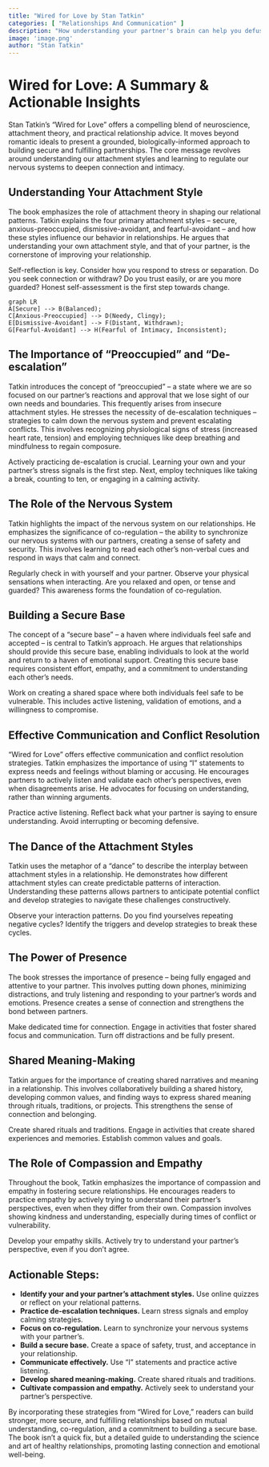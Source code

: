 ```yaml
---
title: "Wired for Love by Stan Tatkin"
categories: [ "Relationships And Communication" ]
description: "How understanding your partner's brain can help you defuse conflicts"
image: 'image.png'
author: "Stan Tatkin"
---
```

# Wired for Love: A Summary & Actionable Insights

Stan Tatkin's "Wired for Love" offers a compelling blend of neuroscience, attachment theory, and practical relationship advice. It moves beyond romantic ideals to present a grounded, biologically-informed approach to building secure and fulfilling partnerships. The core message revolves around understanding our attachment styles and learning to regulate our nervous systems to deepen connection and intimacy.


## Understanding Your Attachment Style

The book emphasizes the role of attachment theory in shaping our relational patterns. Tatkin explains the four primary attachment styles – secure, anxious-preoccupied, dismissive-avoidant, and fearful-avoidant – and how these styles influence our behavior in relationships. He argues that understanding your own attachment style, and that of your partner, is the cornerstone of improving your relationship.

Self-reflection is key.  Consider how you respond to stress or separation. Do you seek connection or withdraw? Do you trust easily, or are you more guarded?  Honest self-assessment is the first step towards change.

```mermaid
graph LR
A[Secure] --> B(Balanced);
C[Anxious-Preoccupied] --> D(Needy, Clingy);
E[Dismissive-Avoidant] --> F(Distant, Withdrawn);
G[Fearful-Avoidant] --> H(Fearful of Intimacy, Inconsistent);
```


##  The Importance of  "Preoccupied" and "De-escalation"


Tatkin introduces the concept of "preoccupied" – a state where we are so focused on our partner's reactions and approval that we lose sight of our own needs and boundaries. This frequently arises from insecure attachment styles.  He stresses the necessity of de-escalation techniques – strategies to calm down the nervous system and prevent escalating conflicts.  This involves recognizing physiological signs of stress (increased heart rate, tension) and employing techniques like deep breathing and mindfulness to regain composure.

Actively practicing de-escalation is crucial. Learning your own and your partner's stress signals is the first step. Next, employ techniques like taking a break, counting to ten, or engaging in a calming activity.



##  The Role of the Nervous System

Tatkin highlights the impact of the nervous system on our relationships. He emphasizes the significance of co-regulation – the ability to synchronize our nervous systems with our partners, creating a sense of safety and security. This involves learning to read each other's non-verbal cues and respond in ways that calm and connect.

Regularly check in with yourself and your partner. Observe your physical sensations when interacting.  Are you relaxed and open, or tense and guarded?  This awareness forms the foundation of co-regulation.


##  Building a Secure Base

The concept of a "secure base" – a haven where individuals feel safe and accepted – is central to Tatkin's approach.  He argues that relationships should provide this secure base, enabling individuals to look at the world and return to a haven of emotional support.  Creating this secure base requires consistent effort, empathy, and a commitment to understanding each other's needs.

Work on creating a shared space where both individuals feel safe to be vulnerable.  This includes active listening, validation of emotions, and a willingness to compromise.


##  Effective Communication and Conflict Resolution

"Wired for Love" offers effective communication and conflict resolution strategies. Tatkin emphasizes the importance of using "I" statements to express needs and feelings without blaming or accusing. He encourages partners to actively listen and validate each other's perspectives, even when disagreements arise. He advocates for focusing on understanding, rather than winning arguments.

Practice active listening.  Reflect back what your partner is saying to ensure understanding. Avoid interrupting or becoming defensive.


##  The Dance of the Attachment Styles

Tatkin uses the metaphor of a "dance" to describe the interplay between attachment styles in a relationship. He demonstrates how different attachment styles can create predictable patterns of interaction.  Understanding these patterns allows partners to anticipate potential conflict and develop strategies to navigate these challenges constructively.

Observe your interaction patterns.  Do you find yourselves repeating negative cycles? Identify the triggers and develop strategies to break these cycles.


##  The Power of Presence

The book stresses the importance of presence – being fully engaged and attentive to your partner.  This involves putting down phones, minimizing distractions, and truly listening and responding to your partner's words and emotions.  Presence creates a sense of connection and strengthens the bond between partners.

Make dedicated time for connection. Engage in activities that foster shared focus and communication. Turn off distractions and be fully present.


##  Shared Meaning-Making


Tatkin argues for the importance of creating shared narratives and meaning in a relationship. This involves collaboratively building a shared history, developing common values, and finding ways to express shared meaning through rituals, traditions, or projects.  This strengthens the sense of connection and belonging.

Create shared rituals and traditions. Engage in activities that create shared experiences and memories. Establish common values and goals.


##  The Role of Compassion and Empathy

Throughout the book, Tatkin emphasizes the importance of compassion and empathy in fostering secure relationships. He encourages readers to practice empathy by actively trying to understand their partner's perspectives, even when they differ from their own. Compassion involves showing kindness and understanding, especially during times of conflict or vulnerability.

Develop your empathy skills.  Actively try to understand your partner's perspective, even if you don't agree.


## Actionable Steps:

* **Identify your and your partner's attachment styles.**  Use online quizzes or reflect on your relational patterns.
* **Practice de-escalation techniques.** Learn stress signals and employ calming strategies.
* **Focus on co-regulation.**  Learn to synchronize your nervous systems with your partner's.
* **Build a secure base.**  Create a space of safety, trust, and acceptance in your relationship.
* **Communicate effectively.**  Use "I" statements and practice active listening.
* **Develop shared meaning-making.**  Create shared rituals and traditions.
* **Cultivate compassion and empathy.**  Actively seek to understand your partner's perspective.


By incorporating these strategies from "Wired for Love," readers can build stronger, more secure, and fulfilling relationships based on mutual understanding, co-regulation, and a commitment to building a secure base. The book isn't a quick fix, but a detailed guide to understanding the science and art of healthy relationships, promoting lasting connection and emotional well-being.

